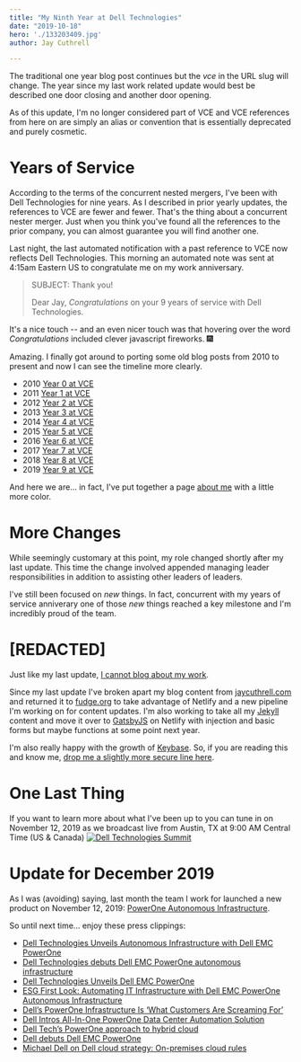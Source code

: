 ```yaml
---
title: "My Ninth Year at Dell Technologies"
date: "2019-10-18"
hero: './133203409.jpg'
author: Jay Cuthrell

---
```


The traditional one year blog post continues but the _vce_ in the URL slug will change. The year since my last work related update would best be described one door closing and another door opening. 

As of this update, I'm no longer considered part of VCE and VCE references from here on are simply an alias or convention that is essentially deprecated and purely cosmetic. 

Years of Service
================

According to the terms of the concurrent nested mergers, I've been with Dell Technologies for nine years. As I described in prior yearly updates, the references to VCE are fewer and fewer. That's the thing about a concurrent nester merger. Just when you think you've found all the references to the prior company, you can almost guarantee you will find another one.

Last night, the last automated notification with a past reference to VCE now reflects Dell Technologies. This morning an automated note was sent at 4:15am Eastern US to congratulate me on my work anniversary.

> SUBJECT: Thank you!
> 
> Dear Jay, *Congratulations* on your 9 years of service with Dell Technologies.

It's a nice touch -- and an even nicer touch was that hovering over the word *Congratulations* included clever javascript fireworks. :fireworks:

Amazing. I finally got around to porting some old blog posts from 2010 to present and now I can see the timeline more clearly.

- 2010 [Year 0 at VCE](/private-clouds-ahead)
- 2011 [Year 1 at VCE](/my-first-year-at-vce)
- 2012 [Year 2 at VCE](/my-second-year-at-vce)
- 2013 [Year 3 at VCE](/my-third-year-at-vce)
- 2014 [Year 4 at VCE](/my-fourth-year-at-vce)
- 2015 [Year 5 at VCE](/my-fifth-year-at-vce)
- 2016 [Year 6 at VCE](/my-sixth-year-at-vce)
- 2017 [Year 7 at VCE](/my-seventh-year-at-vce)
- 2018 [Year 8 at VCE](/my-eighth-year-at-vce)
- 2019 [Year 9 at VCE](/my-ninth-year-at-vce) 

And here we are... in fact, I've put together a page [about me](https://jaycuthrell.com/about/) with a little more color.

More Changes
============

While seemingly customary at this point, my role changed shortly after my last update. This time the change involved appended managing leader responsibilities in addition to assisting other leaders of leaders.

I've still been focused on _new_ things. In fact, concurrent with my years of service anniverary one of those _new_ things reached a key milestone and I'm incredibly proud of the team.

[REDACTED]
==========

Just like my last update, [I cannot blog about my work](https://jaycuthrell.com/disclosure).

Since my last update I've broken apart my blog content from [jaycuthrell.com](https://jaycuthrell.com) and returned it to [fudge.org](https://fudge.org) to take advantage of Netlify and a new pipeline I'm working on for content updates. I'm also working to take all my [Jekyll](https://jekyll.org) content and move it over to [GatsbyJS](https://gatsbyjs.org) on Netlify with injection and basic forms but maybe functions at some point next year.

I'm also really happy with the growth of [Keybase](https://keybase.io/jaycuthrell). So, if you are reading this and know me, [drop me a slightly more secure line here](https://jaycuthrell.com/contact/).

One Last Thing
==============

If you want to learn more about what I've been up to you can tune in on November 12, 2019 as we broadcast live from Austin, TX at 9:00 AM Central Time (US & Canada) [![Dell Technologies Summit](DTS_Hero_LI.jpg "Dell Technologies Summit")](https://www.delltechnologies.com/en-us/events/dell-technologies-summit/index.htm "Watch the Dell Technologies Summit")

Update for December 2019
========================

As I was (avoiding) saying, last month the team I work for launched a new product on November 12, 2019: [PowerOne Autonomous Infrastructure](https://www.dellemc.com/en-us/converged-infrastructure/powerone.htm).

So until next time... enjoy these press clippings:

- [Dell Technologies Unveils Autonomous Infrastructure with Dell EMC PowerOne](https://corporate.delltechnologies.com/en-us/newsroom/announcements/detailpage.press-releases~usa~2019~11~20191112-dell-technologies-unveils-autonomous-infrastructure-with-dell-emc-powerone.htm#/filter-on/Country:en-us)
- [Dell Technologies debuts Dell EMC PowerOne autonomous infrastructure](https://www.zdnet.com/article/dell-technologies-debuts-powerone-autonomous-infrastructure/)
- [Dell Technologies Unveils Dell EMC PowerOne](https://www.storagereview.com/news/dell-technologies-unveils-dell-emc-powerone)
- [ESG First Look: Automating IT Infrastructure with Dell EMC PowerOne Autonomous Infrastructure](https://www.esg-global.com/validation/automating-it-Infrastructure-with-dell-emc-powerone-autonomous-infrastructure)
- [Dell’s PowerOne Infrastructure Is ‘What Customers Are Screaming For’](https://www.crn.com/news/data-center/dell-s-powerone-infrastructure-is-what-customers-are-screaming-for-)
- [Dell Intros All-In-One PowerOne Data Center Automation Solution](https://www.datacenterknowledge.com/dell-emc/dell-intros-all-one-powerone-data-center-automation-solution)
- [Dell Tech’s PowerOne approach to hybrid cloud](https://www.networkworld.com/article/3453727/dell-techs-powerone-approach-to-hybrid-cloud.html)
- [Dell debuts Dell EMC PowerOne](https://www.itworldcanada.com/article/dell-debuts-dell-emc-powerone-cto-says-competition-incapable-of-doing-what-were-doing-in-automation-space/423962)
- [Michael Dell on Dell cloud strategy: On-premises cloud rules](https://searchstorage.techtarget.com/news/252474002/Michael-Dell-on-Dell-cloud-strategy-On-premises-cloud-rules)
